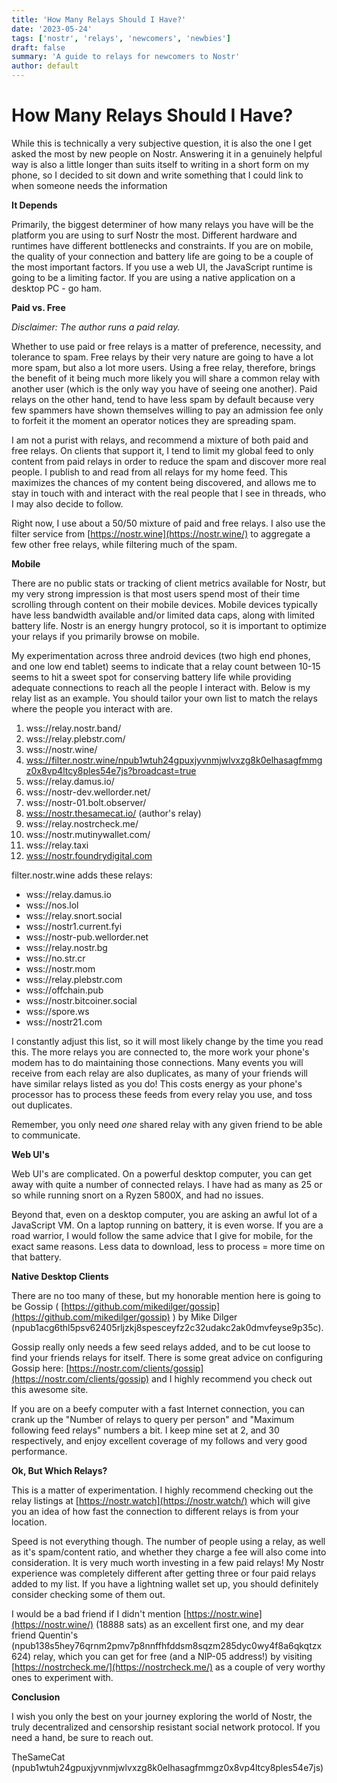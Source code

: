 ```yaml
---
title: 'How Many Relays Should I Have?'
date: '2023-05-24'
tags: ['nostr', 'relays', 'newcomers', 'newbies']
draft: false
summary: 'A guide to relays for newcomers to Nostr'
author: default
---
```


# **How Many Relays Should I Have?**

While this is technically a very subjective question, it is also the one I get asked the most by new people on Nostr. Answering it in a genuinely helpful way is also a little longer than suits itself to writing in a short form on my phone, so I decided to sit down and write something that I could link to when someone needs the information

**It Depends**

Primarily, the biggest determiner of how many relays you have will be the platform you are using to surf Nostr the most. Different hardware and runtimes have different bottlenecks and constraints. If you are on mobile, the quality of your connection and battery life are going to be a couple of the most important factors. If you use a web UI, the JavaScript runtime is going to be a limiting factor. If you are using a native application on a desktop PC - go ham.

**Paid vs. Free**

_Disclaimer: The author runs a paid relay._

Whether to use paid or free relays is a matter of preference, necessity, and tolerance to spam. Free relays by their very nature are going to have a lot more spam, but also a lot more users. Using a free relay, therefore, brings the benefit of it being much more likely you will share a common relay with another user (which is the only way you have of seeing one another). Paid relays on the other hand, tend to have less spam by default because very few spammers have shown themselves willing to pay an admission fee only to forfeit it the moment an operator notices they are spreading spam.

I am not a purist with relays, and recommend a mixture of both paid and free relays. On clients that support it, I tend to limit my global feed to only content from paid relays in order to reduce the spam and discover more real people. I publish to and read from all relays for my home feed. This maximizes the chances of my content being discovered, and allows me to stay in touch with and interact with the real people that I see in threads, who I may also decide to follow.

Right now, I use about a 50/50 mixture of paid and free relays. I also use the filter service from [https://nostr.wine](https://nostr.wine/) to aggregate a few other free relays, while filtering much of the spam.

**Mobile**

There are no public stats or tracking of client metrics available for Nostr, but my very strong impression is that most users spend most of their time scrolling through content on their mobile devices. Mobile devices typically have less bandwidth available and/or limited data caps, along with limited battery life. Nostr is an energy hungry protocol, so it is important to optimize your relays if you primarily browse on mobile.

My experimentation across three android devices (two high end phones, and one low end tablet) seems to indicate that a relay count between 10-15 seems to hit a sweet spot for conserving battery life while providing adequate connections to reach all the people I interact with. Below is my relay list as an example. You should tailor your own list to match the relays where the people you interact with are.

1. wss://relay.nostr.band/
2. wss://relay.plebstr.com/
3. wss://nostr.wine/
4. [wss://filter.nostr.wine/npub1wtuh24gpuxjyvnmjwlvxzg8k0elhasagfmmgz0x8vp4ltcy8ples54e7js?broadcast=true](wss://filter.nostr.wine/npub1wtuh24gpuxjyvnmjwlvxzg8k0elhasagfmmgz0x8vp4ltcy8ples54e7js?broadcast=true)
5. wss://relay.damus.io/
6. wss://nostr-dev.wellorder.net/
7. wss://nostr-01.bolt.observer/
8. [wss://nostr.thesamecat.io/](wss://nostr.thesamecat.io/) (author's relay)
9. wss://relay.nostrcheck.me/
10. wss://nostr.mutinywallet.com/
11. wss://relay.taxi
12. [wss://nostr.foundrydigital.com](wss://nostr.foundrydigital.com)

filter.nostr.wine adds these relays:
- wss://relay.damus.io
- wss://nos.lol
- wss://relay.snort.social
- wss://nostr1.current.fyi
- wss://nostr-pub.wellorder.net
- wss://relay.nostr.bg
- wss://no.str.cr
- wss://nostr.mom
- wss://relay.plebstr.com
- wss://offchain.pub
- wss://nostr.bitcoiner.social
- wss://spore.ws
- wss://nostr21.com

I constantly adjust this list, so it will most likely change by the time you read this. The more relays you are connected to, the more work your phone's modem has to do 
maintaining those connections. Many events you will receive from each relay are also duplicates, as many of your friends will have similar relays listed as you do! This costs energy as your phone's processor has to process these feeds from every relay you use, and toss out duplicates.

Remember, you only need _one_ shared relay with any given friend to be able to communicate.

**Web UI's**

Web UI's are complicated. On a powerful desktop computer, you can get away with quite a number of connected relays. I have had as many as 25 or so while running snort 
on a Ryzen 5800X, and had no issues.

Beyond that, even on a desktop computer, you are asking an awful lot of a JavaScript VM. On a laptop running on battery, it is even worse. If you are a road warrior, I would follow the same advice that I give for mobile, for the exact same reasons. Less data to download, less to process = more time on that battery.

**Native Desktop Clients**

There are no too many of these, but my honorable mention here is going to be Gossip ( [https://github.com/mikedilger/gossip](https://github.com/mikedilger/gossip) ) by Mike Dilger (npub1acg6thl5psv62405rljzkj8spesceyfz2c32udakc2ak0dmvfeyse9p35c).

Gossip really only needs a few seed relays added, and to be cut loose to find your friends relays for itself. There is some great advice on configuring Gossip here: [https://nostr.com/clients/gossip](https://nostr.com/clients/gossip) and I highly recommend you check out this awesome site.

If you are on a beefy computer with a fast Internet connection, you can crank up the "Number of relays to query per person" and "Maximum following feed relays" numbers a bit. I keep mine set at 2, and 30 respectively, and enjoy excellent coverage of my follows and very good performance.

**Ok, But Which Relays?**

This is a matter of experimentation. I highly recommend checking out the relay listings at [https://nostr.watch](https://nostr.watch/) which will give you an idea of how fast the connection to different relays is from your location.

Speed is not everything though. The number of people using a relay, as well as it's spam/content ratio, and whether they charge a fee will also come into consideration. It is very much worth investing in a few paid relays! My Nostr experience was completely different after getting three or four paid relays added to my list. If you have a lightning wallet set up, you should definitely consider checking some of them out.

I would be a bad friend if I didn't mention [https://nostr.wine](https://nostr.wine/) (18888 sats) as an excellent first one, and my dear friend Quentin's (npub138s5hey76qrnm2pmv7p8nnffhfddsm8sqzm285dyc0wy4f8a6qkqtzx624) relay, which you can get for free (and a NIP-05 address!) by visiting [https://nostrcheck.me/](https://nostrcheck.me/) as a couple of very worthy ones to experiment with.

**Conclusion**

I wish you only the best on your journey exploring the world of Nostr, the truly decentralized and censorship resistant social network protocol. If you need a hand, be sure to reach out.

TheSameCat (npub1wtuh24gpuxjyvnmjwlvxzg8k0elhasagfmmgz0x8vp4ltcy8ples54e7js)